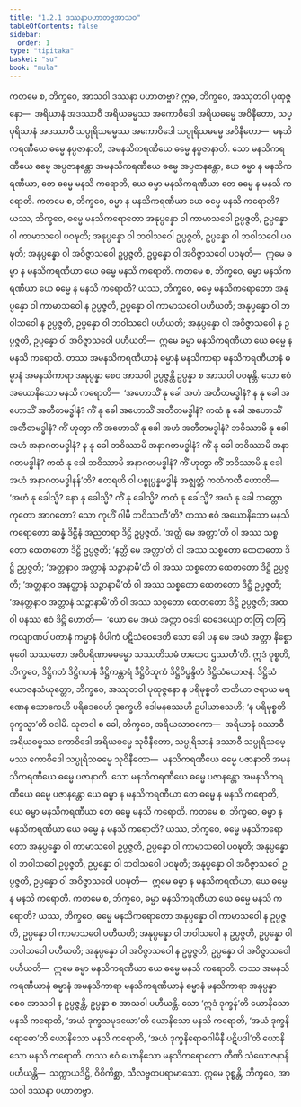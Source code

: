 ```yaml
---
title: "1.2.1 ဒဿနာပဟာတဗ္ဗအာသဝ"
tableOfContents: false
sidebar:
  order: 1
type: "tipitaka"
basket: "su"
book: "mula"
---
```



<DynamicBreadcrumb />

<Division number="17" book="mula">

<Paragraph number="54" book="mula">
ကတမေ စ, ဘိက္ခဝေ, အာသဝါ ဒဿနာ ပဟာတဗ္ဗာ? ဣဓ, ဘိက္ခဝေ, အဿုတဝါ ပုထုဇ္ဇနော—  အရိယာနံ အဒဿာဝီ အရိယဓမ္မဿ အကောဝိဒေါ အရိယဓမ္မေ အဝိနီတော, သပ္ပုရိသာနံ အဒဿာဝီ သပ္ပုရိသဓမ္မဿ အကောဝိဒေါ သပ္ပုရိသဓမ္မေ အဝိနီတော—  မနသိကရဏီယေ ဓမ္မေ နပ္ပဇာနာတိ, အမနသိကရဏီယေ ဓမ္မေ နပ္ပဇာနာတိ. သော မနသိကရဏီယေ ဓမ္မေ အပ္ပဇာနန္တော အမနသိကရဏီယေ ဓမ္မေ အပ္ပဇာနန္တော, ယေ ဓမ္မာ န မနသိကရဏီယာ, တေ ဓမ္မေ မနသိ ကရောတိ, ယေ ဓမ္မာ မနသိကရဏီယာ တေ ဓမ္မေ န မနသိ ကရောတိ.
</Paragraph>

<Paragraph number="55" book="mula">
ကတမေ စ, ဘိက္ခဝေ, ဓမ္မာ န မနသိကရဏီယာ ယေ ဓမ္မေ မနသိ ကရောတိ? ယဿ, ဘိက္ခဝေ, ဓမ္မေ မနသိကရောတော အနုပ္ပန္နော ဝါ ကာမာသဝေါ ဥပ္ပဇ္ဇတိ, ဥပ္ပန္နော ဝါ ကာမာသဝေါ ပဝဍ္ဎတိ; အနုပ္ပန္နော ဝါ ဘဝါသဝေါ ဥပ္ပဇ္ဇတိ, ဥပ္ပန္နော ဝါ ဘဝါသဝေါ ပဝဍ္ဎတိ; အနုပ္ပန္နော ဝါ အဝိဇ္ဇာသဝေါ ဥပ္ပဇ္ဇတိ, ဥပ္ပန္နော ဝါ အဝိဇ္ဇာသဝေါ ပဝဍ္ဎတိ—  ဣမေ ဓမ္မာ န မနသိကရဏီယာ ယေ ဓမ္မေ မနသိ ကရောတိ.
</Paragraph>

<Paragraph number="56" book="mula">
ကတမေ စ, ဘိက္ခဝေ, ဓမ္မာ မနသိကရဏီယာ ယေ ဓမ္မေ န မနသိ ကရောတိ? ယဿ, ဘိက္ခဝေ, ဓမ္မေ မနသိကရောတော အနုပ္ပန္နော ဝါ ကာမာသဝေါ န ဥပ္ပဇ္ဇတိ, ဥပ္ပန္နော ဝါ ကာမာသဝေါ ပဟီယတိ; အနုပ္ပန္နော ဝါ ဘဝါသဝေါ န ဥပ္ပဇ္ဇတိ, ဥပ္ပန္နော ဝါ ဘဝါသဝေါ ပဟီယတိ; အနုပ္ပန္နော ဝါ အဝိဇ္ဇာသဝေါ န ဥပ္ပဇ္ဇတိ, ဥပ္ပန္နော ဝါ အဝိဇ္ဇာသဝေါ ပဟီယတိ—  ဣမေ ဓမ္မာ မနသိကရဏီယာ ယေ ဓမ္မေ န မနသိ ကရောတိ.
</Paragraph>

<Paragraph number="57" book="mula">
တဿ အမနသိကရဏီယာနံ ဓမ္မာနံ မနသိကာရာ မနသိကရဏီယာနံ ဓမ္မာနံ အမနသိကာရာ အနုပ္ပန္နာ စေဝ အာသဝါ ဥပ္ပဇ္ဇန္တိ ဥပ္ပန္နာ စ အာသဝါ ပဝဍ္ဎန္တိ.
</Paragraph>

</Division>
<Division number="18" book="mula">

<Paragraph number="58" book="mula">
သော ဧဝံ အယောနိသော မနသိ ကရောတိ—  ‘အဟောသိံ နု ခေါ အဟံ အတီတမဒ္ဓါနံ? န နု ခေါ အဟောသိံ အတီတမဒ္ဓါနံ? ကိံ နု ခေါ အဟောသိံ အတီတမဒ္ဓါနံ? ကထံ နု ခေါ အဟောသိံ အတီတမဒ္ဓါနံ? ကိံ ဟုတွာ ကိံ အဟောသိံ နု ခေါ အဟံ အတီတမဒ္ဓါနံ? ဘဝိဿာမိ နု ခေါ အဟံ အနာဂတမဒ္ဓါနံ? န နု ခေါ ဘဝိဿာမိ အနာဂတမဒ္ဓါနံ? ကိံ နု ခေါ ဘဝိဿာမိ အနာဂတမဒ္ဓါနံ? ကထံ နု ခေါ ဘဝိဿာမိ အနာဂတမဒ္ဓါနံ? ကိံ ဟုတွာ ကိံ ဘဝိဿာမိ နု ခေါ အဟံ အနာဂတမဒ္ဓါနန်’တိ? ဧတရဟိ ဝါ ပစ္စုပ္ပန္နမဒ္ဓါနံ အဇ္ဈတ္တံ ကထံကထီ ဟောတိ—  ‘အဟံ နု ခေါသ္မိ? နော နု ခေါသ္မိ? ကိံ နု ခေါသ္မိ? ကထံ နု ခေါသ္မိ? အယံ နု ခေါ သတ္တော ကုတော အာဂတော? သော ကုဟိံ ဂါမီ ဘဝိဿတီ’တိ?
</Paragraph>

</Division>
<Division number="19" book="mula">

<Paragraph number="59" book="mula">
တဿ ဧဝံ အယောနိသော မနသိကရောတော ဆန္နံ ဒိဋ္ဌီနံ အညတရာ ဒိဋ္ဌိ ဥပ္ပဇ္ဇတိ. ‘အတ္ထိ မေ အတ္တာ’တိ ဝါ အဿ သစ္စတော ထေတတော ဒိဋ္ဌိ ဥပ္ပဇ္ဇတိ; ‘နတ္ထိ မေ အတ္တာ’တိ ဝါ အဿ သစ္စတော ထေတတော ဒိဋ္ဌိ ဥပ္ပဇ္ဇတိ; ‘အတ္တနာဝ အတ္တာနံ သဉ္ဇာနာမီ’တိ ဝါ အဿ သစ္စတော ထေတတော ဒိဋ္ဌိ ဥပ္ပဇ္ဇတိ; ‘အတ္တနာဝ အနတ္တာနံ သဉ္ဇာနာမီ’တိ ဝါ အဿ သစ္စတော ထေတတော ဒိဋ္ဌိ ဥပ္ပဇ္ဇတိ; ‘အနတ္တနာဝ အတ္တာနံ သဉ္ဇာနာမီ’တိ ဝါ အဿ သစ္စတော ထေတတော ဒိဋ္ဌိ ဥပ္ပဇ္ဇတိ; အထ ဝါ ပနဿ ဧဝံ ဒိဋ္ဌိ ဟောတိ—  ‘ယော မေ အယံ အတ္တာ ဝဒေါ ဝေဒေယျော တတြ တတြ ကလျာဏပါပကာနံ ကမ္မာနံ ဝိပါကံ ပဋိသံဝေဒေတိ သော ခေါ ပန မေ အယံ အတ္တာ နိစ္စော ဓုဝေါ သဿတော အဝိပရိဏာမဓမ္မော သဿတိသမံ တထေဝ ဌဿတီ’တိ. ဣဒံ ဝုစ္စတိ, ဘိက္ခဝေ, ဒိဋ္ဌိဂတံ ဒိဋ္ဌိဂဟနံ ဒိဋ္ဌိကန္တာရံ ဒိဋ္ဌိဝိသူကံ ဒိဋ္ဌိဝိပ္ဖန္ဒိတံ ဒိဋ္ဌိသံယောဇနံ. ဒိဋ္ဌိသံယောဇနသံယုတ္တော, ဘိက္ခဝေ, အဿုတဝါ ပုထုဇ္ဇနော န ပရိမုစ္စတိ ဇာတိယာ ဇရာယ မရဏေန သောကေဟိ ပရိဒေဝေဟိ ဒုက္ခေဟိ ဒေါမနဿေဟိ ဥပါယာသေဟိ; ‘န ပရိမုစ္စတိ ဒုက္ခသ္မာ’တိ ဝဒါမိ.
</Paragraph>

</Division>
<Division number="20" book="mula">

<Paragraph number="60" book="mula">
သုတဝါ စ ခေါ, ဘိက္ခဝေ, အရိယသာဝကော—  အရိယာနံ ဒဿာဝီ အရိယဓမ္မဿ ကောဝိဒေါ အရိယဓမ္မေ သုဝိနီတော, သပ္ပုရိသာနံ ဒဿာဝီ သပ္ပုရိသဓမ္မဿ ကောဝိဒေါ သပ္ပုရိသဓမ္မေ သုဝိနီတော—  မနသိကရဏီယေ ဓမ္မေ ပဇာနာတိ အမနသိကရဏီယေ ဓမ္မေ ပဇာနာတိ. သော မနသိကရဏီယေ ဓမ္မေ ပဇာနန္တော အမနသိကရဏီယေ ဓမ္မေ ပဇာနန္တော ယေ ဓမ္မာ န မနသိကရဏီယာ တေ ဓမ္မေ န မနသိ ကရောတိ, ယေ ဓမ္မာ မနသိကရဏီယာ တေ ဓမ္မေ မနသိ ကရောတိ.
</Paragraph>

<Paragraph number="61" book="mula">
ကတမေ စ, ဘိက္ခဝေ, ဓမ္မာ န မနသိကရဏီယာ ယေ ဓမ္မေ န မနသိ ကရောတိ? ယဿ, ဘိက္ခဝေ, ဓမ္မေ မနသိကရောတော အနုပ္ပန္နော ဝါ ကာမာသဝေါ ဥပ္ပဇ္ဇတိ, ဥပ္ပန္နော ဝါ ကာမာသဝေါ ပဝဍ္ဎတိ; အနုပ္ပန္နော ဝါ ဘဝါသဝေါ ဥပ္ပဇ္ဇတိ, ဥပ္ပန္နော ဝါ ဘဝါသဝေါ ပဝဍ္ဎတိ; အနုပ္ပန္နော ဝါ အဝိဇ္ဇာသဝေါ ဥပ္ပဇ္ဇတိ, ဥပ္ပန္နော ဝါ အဝိဇ္ဇာသဝေါ ပဝဍ္ဎတိ—  ဣမေ ဓမ္မာ န မနသိကရဏီယာ, ယေ ဓမ္မေ န မနသိ ကရောတိ.
</Paragraph>

<Paragraph number="62" book="mula">
ကတမေ စ, ဘိက္ခဝေ, ဓမ္မာ မနသိကရဏီယာ ယေ ဓမ္မေ မနသိ ကရောတိ? ယဿ, ဘိက္ခဝေ, ဓမ္မေ မနသိကရောတော အနုပ္ပန္နော ဝါ ကာမာသဝေါ န ဥပ္ပဇ္ဇတိ, ဥပ္ပန္နော ဝါ ကာမာသဝေါ ပဟီယတိ; အနုပ္ပန္နော ဝါ ဘဝါသဝေါ န ဥပ္ပဇ္ဇတိ, ဥပ္ပန္နော ဝါ ဘဝါသဝေါ ပဟီယတိ; အနုပ္ပန္နော ဝါ အဝိဇ္ဇာသဝေါ န ဥပ္ပဇ္ဇတိ, ဥပ္ပန္နော ဝါ အဝိဇ္ဇာသဝေါ ပဟီယတိ—  ဣမေ ဓမ္မာ မနသိကရဏီယာ ယေ ဓမ္မေ မနသိ ကရောတိ.
</Paragraph>

<Paragraph number="63" book="mula">
တဿ အမနသိကရဏီယာနံ ဓမ္မာနံ အမနသိကာရာ မနသိကရဏီယာနံ ဓမ္မာနံ မနသိကာရာ အနုပ္ပန္နာ စေဝ အာသဝါ န ဥပ္ပဇ္ဇန္တိ, ဥပ္ပန္နာ စ အာသဝါ ပဟီယန္တိ.
</Paragraph>

</Division>
<Division number="21" book="mula">

<Paragraph number="64" book="mula">
သော ‘ဣဒံ ဒုက္ခန်’တိ ယောနိသော မနသိ ကရောတိ, ‘အယံ ဒုက္ခသမုဒယော’တိ ယောနိသော မနသိ ကရောတိ, ‘အယံ ဒုက္ခနိရောဓော’တိ ယောနိသော မနသိ ကရောတိ, ‘အယံ ဒုက္ခနိရောဓဂါမိနီ ပဋိပဒါ’တိ ယောနိသော မနသိ ကရောတိ. တဿ ဧဝံ ယောနိသော မနသိကရောတော တီဏိ သံယောဇနာနိ ပဟီယန္တိ—  သက္ကာယဒိဋ္ဌိ, ဝိစိကိစ္ဆာ, သီလဗ္ဗတပရာမာသော. ဣမေ ဝုစ္စန္တိ, ဘိက္ခဝေ, အာသဝါ ဒဿနာ ပဟာတဗ္ဗာ.
</Paragraph>
</Division>
